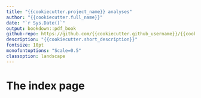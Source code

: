 ```yaml
---
title: "{{cookiecutter.project_name}} analyses"
author: "{{cookiecutter.full_name}}"
date: "`r Sys.Date()`"
output: bookdown::pdf_book
github-repo: https://github.com/{{cookiecutter.github_username}}/{{cookiecutter.folder_name}}
description: "{{cookiecutter.short_description}}"
fontsize: 10pt
monofontoptions: "Scale=0.5"
classoption: landscape
---
```


# The index page
